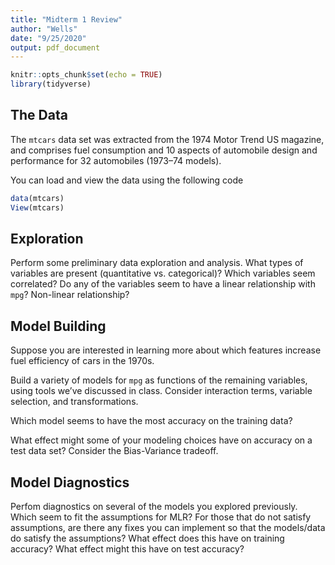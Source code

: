 ```yaml
---
title: "Midterm 1 Review"
author: "Wells"
date: "9/25/2020"
output: pdf_document
---
```


```r
knitr::opts_chunk$set(echo = TRUE)
library(tidyverse)
```

## The Data

The `mtcars` data set was extracted from the 1974 Motor Trend US magazine, and comprises fuel consumption and 10 aspects of automobile design and performance for 32 automobiles (1973–74 models).

You can load and view the data using the following code

```r
data(mtcars)
View(mtcars)
```

## Exploration

Perform some preliminary data exploration and analysis. What types of variables are present (quantitative vs. categorical)? Which variables seem correlated? Do any of the variables seem to have a linear relationship with `mpg`? Non-linear relationship?

## Model Building

Suppose you are interested in learning more about which features increase fuel efficiency of cars in the 1970s.

Build a variety of models for `mpg` as functions of the remaining variables, using tools we've discussed in class. Consider interaction terms, variable selection, and transformations.

Which model seems to have the most accuracy on the training data?

What effect might some of your modeling choices have on accuracy on a test data set? Consider the Bias-Variance tradeoff.

## Model Diagnostics

Perfom diagnostics on several of the models you explored previously. Which seem to fit the assumptions for MLR? For those that do not satisfy assumptions, are there any fixes you can implement so that the models/data do satisfy the assumptions? What effect does this have on training accuracy? What effect might this have on test accuracy?
